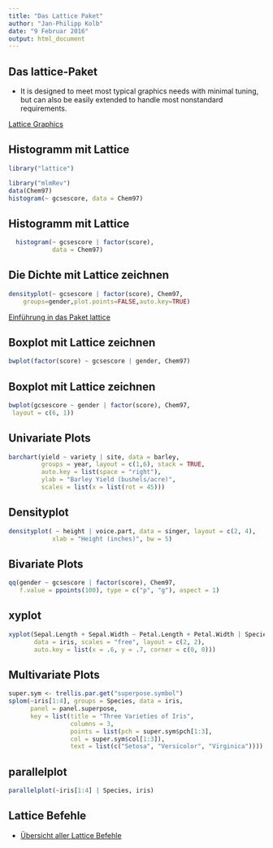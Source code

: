 ```yaml
---
title: "Das Lattice Paket"
author: "Jan-Philipp Kolb"
date: "9 Februar 2016"
output: html_document
---
```


## Das lattice-Paket

- It is designed to meet most typical graphics needs with minimal tuning, but can also be easily extended to handle most nonstandard requirements. 

[Lattice Graphics](http://stat.ethz.ch/R-manual/R-devel/library/lattice/html/Lattice.html)

## Histogramm mit Lattice

```r
library("lattice")

library("mlmRev")
data(Chem97)
histogram(~ gcsescore, data = Chem97)
```

## Histogramm mit Lattice

```r
  histogram(~ gcsescore | factor(score), 
            data = Chem97)
```

## Die Dichte mit Lattice zeichnen

```r
densityplot(~ gcsescore | factor(score), Chem97, 
	groups=gender,plot.points=FALSE,auto.key=TRUE)
```

[Einführung in das Paket lattice](http://www.isid.ac.in/~deepayan/R-tutorials/labs/04_lattice_lab.pdf)

## Boxplot mit Lattice zeichnen

```r
bwplot(factor(score) ~ gcsescore | gender, Chem97)
```

## Boxplot mit Lattice zeichnen

```r
bwplot(gcsescore ~ gender | factor(score), Chem97,
 layout = c(6, 1))
```

## Univariate Plots

```r
barchart(yield ~ variety | site, data = barley,
         groups = year, layout = c(1,6), stack = TRUE,
         auto.key = list(space = "right"),
         ylab = "Barley Yield (bushels/acre)",
         scales = list(x = list(rot = 45)))
```


## Densityplot

```r
densityplot( ~ height | voice.part, data = singer, layout = c(2, 4),  
            xlab = "Height (inches)", bw = 5)
```

## Bivariate Plots

```r
qq(gender ~ gcsescore | factor(score), Chem97,
   f.value = ppoints(100), type = c("p", "g"), aspect = 1)
```

## xyplot

```r
xyplot(Sepal.Length + Sepal.Width ~ Petal.Length + Petal.Width | Species,
       data = iris, scales = "free", layout = c(2, 2),
       auto.key = list(x = .6, y = .7, corner = c(0, 0)))
```

## Multivariate Plots

```r
super.sym <- trellis.par.get("superpose.symbol")
splom(~iris[1:4], groups = Species, data = iris,
      panel = panel.superpose,
      key = list(title = "Three Varieties of Iris",
                 columns = 3, 
                 points = list(pch = super.sym$pch[1:3],
                 col = super.sym$col[1:3]),
                 text = list(c("Setosa", "Versicolor", "Virginica"))))
```

## parallelplot

```r
parallelplot(~iris[1:4] | Species, iris)
```

## Lattice Befehle

- [Übersicht aller Lattice Befehle](http://www.isid.ac.in/~deepayan/R-tutorials/labs/04_lattice_lab.pdf)
